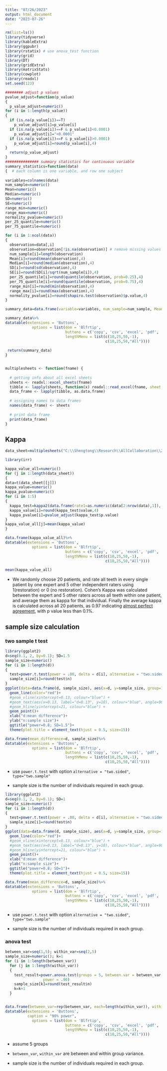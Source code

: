 ```yaml
---
title: "07/26/2023"
output: html_document
date: "2023-07-26"
---
```



```r
rm(list=ls())
library(tidyverse)
library(kableExtra)
library(ggpubr)
library(rstatix) # use anova_test function 
library(grid)
library(DT)
library(gridExtra)
library(matrixStats)
library(cowplot)
library(readxl)
set.seed(123)
```




```r
######## adjust p values 
pvalue_adjust=function(p_value)
{
  p_value_adjust=numeric()
for (i in 1:length(p_value))
{
  if (is.na(p_value[i])==T)
    p_value_adjust[i]=p_value[i]
  if (is.na(p_value[i])==F & p_value[i]<0.0001)
    p_value_adjust[i]="<0.0001"
  if (is.na(p_value[i])==F & p_value[i]>0.0001)
    p_value_adjust[i]=round(p_value[i],4)
}
  return(p_value_adjust)
}
############### summary statistics for continuous variable 
summary_statistics=function(data)
{  # each column is one variable, and row one subject 
  
variables=colnames(data)
num_sample=numeric()
Mean=numeric()
Median=numeric()
SD=numeric()
SE=numeric()
range_min=numeric()
range_max=numeric()
normality_pvalue=numeric()
per_25_quantile=numeric()
per_75_quantile=numeric()

for (i in 1:ncol(data))
{
  observation=data[,i]
  observation=observation[!is.na(observation)] # remove missing values 
  num_sample[i]=length(observation)
  Mean[i]=round(mean(observation),4)
  Median[i]=round(median(observation),4)
  SD[i]=round(sd(observation),4)
  SE[i]=round(SD[i]/sqrt(num_sample[i]),4)
  per_25_quantile[i]=round(quantile(observation, prob=0.25),4)
  per_75_quantile[i]=round(quantile(observation, prob=0.75),4)
  range_min[i]=round(min(observation),4)
  range_max[i]=round(max(observation),4)
  normality_pvalue[i]=round(shapiro.test(observation)$p.value,4)
}

summary_data=data.frame(variable=variables, num_sample=num_sample, Mean=Mean, Median=Median, SD=SD, SE=SE,per_25_quantile, per_75_quantile, Range_low=range_min, Range_upper=range_max, normality_pvalue=normality_pvalue)

summary_data%>%
datatable(extensions = 'Buttons',
            options = list(dom = 'Blfrtip',
                           buttons = c('copy', 'csv', 'excel', 'pdf', 'print'),
                           lengthMenu = list(c(10,25,50,-1),
                                             c(10,25,50,"All"))))
  
 return(summary_data) 
}


multiplesheets <- function(fname) {
   
  # getting info about all excel sheets
  sheets <- readxl::excel_sheets(fname)
  tibble <- lapply(sheets, function(x) readxl::read_excel(fname, sheet = x))
  data_frame <- lapply(tibble, as.data.frame)
    
  # assigning names to data frames
  names(data_frame) <- sheets
    
  # print data frame
  print(data_frame)
}

```




## Kappa 

```r
data_sheet=multiplesheets("C:\\Shengtong\\Research\\AllCollaboration\\2023\\202308\\Zaid\\AI - Kappa - tooth .xlsx")
```

```r
library(irr)

kappa_value_all=numeric()
for (j in 1:length(data_sheet))
{
data=t(data_sheet[[j]])
kappa_value=numeric()
kappa_pvalue=numeric()
for (i in 1:5)
{
  kappa_test=kappa2(data.frame(rate1=as.numeric(data[2:nrow(data),1]), rate2=as.numeric(data[2:nrow(data),(i+1)])))
  kappa_value[i]=round(kappa_test$value,4)
  kappa_pvalue[i]=pvalue_adjust(kappa_test$p.value)
}
kappa_value_all[j]=mean(kappa_value)
}

data.frame(kappa_value_all)%>%
datatable(extensions = 'Buttons',
            options = list(dom = 'Blfrtip',
                           buttons = c('copy', 'csv', 'excel', 'pdf', 'print'),
                           lengthMenu = list(c(10,25,50,-1),
                                             c(10,25,50,"All"))))

mean(kappa_value_all)
```

* We randomly choose 20 patients, and rate all teeth in every single patient by one expert and 5 other independent raters using 1(restoration) or 0 (no restoration). Cohen's Kappa was calculated between the expert and 5 other raters across all teeth within one patient, and average them as kappa for that individual. Finally  the average kappa is calculated across all 20 patients, as 0.97 indicating [almost perfect agreement](https://www.andywills.info/rminr/irr.html#:~:text=To%20calculate%20Cohen's%20kappa%20in,kappa2%20from%20the%20irr%20package.&text=The%20key%20result%20here%20is%20Kappa%20which%20is%20your%20Cohen's,higher%20or%20lower%20than%20this), with p value less than 0.1%.   


## sample size calculation 


### two sample t test 


```r
library(ggplot2)
d=seq(0.1, 2, by=0.1); SD=1.5
sample_size=numeric()
for (i in 1:length(d))
{
  test=power.t.test(power = .80, delta = d[i], alternative = "two.sided", sig.level=0.05, sd=SD, type="two.sample") # two sample t test 
  sample_size[i]=round(test$n)
}
ggplot(data=data.frame(d, sample_size), aes(x=d, y=sample_size, group=1)) +
  geom_line(color="red")+
  #geom_vline(xintercept=0.13, colour="blue") +
  #geom_text(aes(x=0.13, label="d=0.13", y=10), colour="blue", angle=90, vjust = 1.2, text=element_text(size=11))+
  #geom_hline(yintercept=21, colour="blue") +
  geom_point()+
  xlab("d:mean difference")+
  ylab("n:sample size")+
  ggtitle("power=0.8; SD=1.5")+
  theme(plot.title = element_text(hjust = 0.5, size=15))

data.frame(mean_difference=d, sample_size)%>%
datatable(extensions = 'Buttons',
            options = list(dom = 'Blfrtip',
                           buttons = c('copy', 'csv', 'excel', 'pdf', 'print'),
                           lengthMenu = list(c(10,25,50,-1),
                                             c(10,25,50,"All"))))

```


* use `power.t.test` with option `alternative = "two.sided"`, `type="two.sample"`

* sample size is the number of individuals required in each group.   





```r
library(ggplot2)
d=seq(0.1, 2, by=0.1); SD=1
sample_size=numeric()
for (i in 1:length(d))
{
  test=power.t.test(power = .80, delta = d[i], alternative = "two.sided", sig.level=0.05, sd=SD, type="two.sample") # two sample t test 
  sample_size[i]=round(test$n)
}
ggplot(data=data.frame(d, sample_size), aes(x=d, y=sample_size, group=1)) +
  geom_line(color="red")+
  #geom_vline(xintercept=0.13, colour="blue") +
  #geom_text(aes(x=0.13, label="d=0.13", y=10), colour="blue", angle=90, vjust = 1.2, text=element_text(size=11))+
  #geom_hline(yintercept=21, colour="blue") +
  geom_point()+
  xlab("d:mean difference")+
  ylab("n:sample size")+
  ggtitle("power=0.8; SD=1")+
  theme(plot.title = element_text(hjust = 0.5, size=15))

data.frame(mean_difference=d, sample_size)%>%
datatable(extensions = 'Buttons',
            options = list(dom = 'Blfrtip',
                           buttons = c('copy', 'csv', 'excel', 'pdf', 'print'),
                           lengthMenu = list(c(10,25,50,-1),
                                             c(10,25,50,"All"))))

```

* use `power.t.test` with option `alternative = "two.sided"`, `type="two.sample"`

* sample size is the number of individuals required in each group.   


### anova test 

```r
between_var=seq(1,5); within_var=seq(2,5)
sample_size=numeric(); k=1
for (i in 1:length(between_var))
  for (j in 1:length(within_var))
  {
    test_result=power.anova.test(groups = 5, between.var = between_var[i], within.var = within_var[j],
                 power = .90)
    sample_size[k]=round(test_result$n)
    k=k+1
  }  


data.frame(between_var=rep(between_var, each=length(within_var)), within_var=rep(within_var, length(between_var)), sample_size=sample_size)%>%
datatable(extensions = 'Buttons',
          caption = "90% power", 
            options = list(dom = 'Blfrtip',
                           buttons = c('copy', 'csv', 'excel', 'pdf', 'print'),
                           lengthMenu = list(c(10,25,50,-1),
                                             c(10,25,50,"All"))))
```

* assume 5 groups 

* `between_var`, `within_var` are between and within group variance. 

* sample size is the number of individuals required in each group. 
